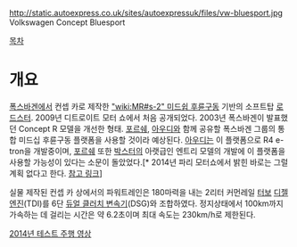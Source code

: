 http://static.autoexpress.co.uk/sites/autoexpressuk/files/vw-bluesport.jpg
Volkswagen Concept Bluesport

[[목차]]

= 개요 =
[[폭스바겐]]에서 컨셉 카로 제작한 [["wiki:MR#s-2" 미드쉽 후륜구동]] 기반의 소프트탑 [[로드스터]]. 2009년 디트로이트 모터 쇼에서 처음 공개되었다. 2003년 폭스바겐이 발표했던 Concept R 모델을 개선한 형태. [[포르쉐]], [[아우디]]와 함께 공유할 폭스바겐 그룹의 통합 미드십 후륜구동 플랫폼을 사용할 것이라 예상된다. [[아우디]]는 이 플랫폼으로 R4 e-tron을 개발중이며, [[포르쉐]] 또한 [[박스터]]의 아랫급인 엔트리 모델의 개발에 이 플랫폼을 사용할 가능성이 있다는 소문이 돌았었다.[* 2014년 파리 모터쇼에서 밝힌 바로는 그럴 계획 없다고 한다. [http://www.autonews.com/article/20141006/OEM/310069961/porsche-rejects-entry-level-roadster-again 참고 링크]]

실물 제작된 컨셉 카 상에서의 파워트레인은 180마력을 내는 2리터 커먼레일 [[터보]] [[디젤 엔진]](TDI)를 6단 [[듀얼 클러치 변속기]](DSG)와 조합하였다. 정지상태에서 100km까지 가속하는 데 걸리는 시간은 약 6.2초이며 최대 속도는 230km/h로 제한된다.

[http://www.youtube.com/watch?v=epQdbQHReQY 2014년 테스트 주행 영상]
